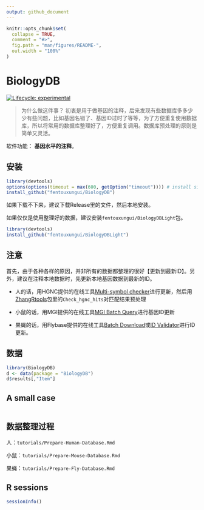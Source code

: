 ```yaml
---
output: github_document
---
```


<!-- README.md is generated from README.Rmd. Please edit that file -->

```r
knitr::opts_chunk$set(
  collapse = TRUE,
  comment = "#>",
  fig.path = "man/figures/README-",
  out.width = "100%"
)
```

# BiologyDB

<!-- badges: start -->
[![Lifecycle: experimental](https://img.shields.io/badge/lifecycle-experimental-orange.svg)](https://lifecycle.r-lib.org/articles/stages.html#experimental)
<!-- badges: end -->

> 为什么做这件事？
初衷是用于做基因的注释，后来发现有些数据库多多少少有些问题，比如基因名错了、基因ID过时了等等，为了方便重复使用数据库，所以将常用的数据库整理好了，方便重复调用。数据库预处理的原则是简单又灵活。

软件功能： **基因水平的注释**。

## 安装

```r
library(devtools)
options(options(timeout = max(600, getOption("timeout")))) # install size about 500Mb
install_github("fentouxungui/BiologyDB")
```

如果下载不下来，建议下载Release里的文件，然后本地安装。

如果仅仅是使用整理好的数据，建议安装``fentouxungui/BiologyDBLight``包。

```r
library(devtools)
install_github("fentouxungui/BiologyDBLight")
```

## 注意

首先，由于各种各样的原因，并非所有的数据都整理的很好【更新到最新ID】。另外，建议在注释本地数据时，先更新本地基因数据到最新的ID。

- 人的话，用HGNC提供的在线工具[Multi-symbol checker](https://www.genenames.org/tools/multi-symbol-checker/)进行更新，然后用[ZhangRtools](https://github.com/fentouxungui/ZhangRtools)包里的``Check_hgnc_hits``对匹配结果预处理

- 小鼠的话，用MGI提供的在线工具[MGI Batch Query](https://www.informatics.jax.org/batch)进行基因ID更新

- 果蝇的话，用Flybase提供的在线工具[Batch Download](https://flybase.org/batchdownload)或[ID Validator](https://flybase.org/convert/id)进行ID更新。

## 数据

```r
library(BiologyDB)
d <- data(package = "BiologyDB")
d$results[,"Item"]
```

## A small case

```r

```


## 数据整理过程

人：``tutorials/Prepare-Human-Database.Rmd``

小鼠：``tutorials/Prepare-Mouse-Database.Rmd``

果蝇：``tutorials/Prepare-Fly-Database.Rmd``

## R sessions

```r
sessionInfo()
```


